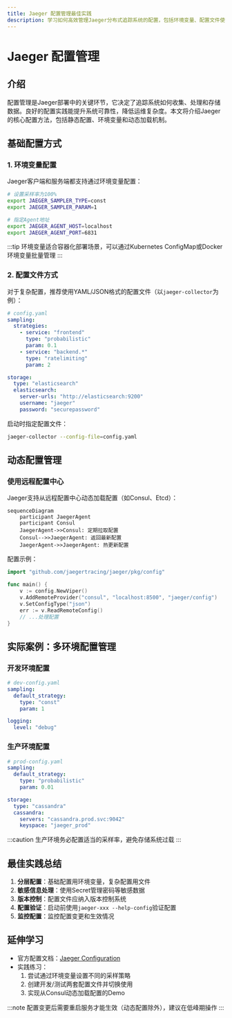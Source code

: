 ```yaml
---
title: Jaeger 配置管理最佳实践
description: 学习如何高效管理Jaeger分布式追踪系统的配置，包括环境变量、配置文件使用和动态加载技巧。
---
```


# Jaeger 配置管理

## 介绍

配置管理是Jaeger部署中的关键环节，它决定了追踪系统如何收集、处理和存储数据。良好的配置实践能提升系统可靠性，降低运维复杂度。本文将介绍Jaeger的核心配置方法，包括静态配置、环境变量和动态加载机制。

## 基础配置方式

### 1. 环境变量配置

Jaeger客户端和服务端都支持通过环境变量配置：

```bash
# 设置采样率为100%
export JAEGER_SAMPLER_TYPE=const
export JAEGER_SAMPLER_PARAM=1

# 指定Agent地址
export JAEGER_AGENT_HOST=localhost
export JAEGER_AGENT_PORT=6831
```

:::tip
环境变量适合容器化部署场景，可以通过Kubernetes ConfigMap或Docker环境变量批量管理
:::

### 2. 配置文件方式

对于复杂配置，推荐使用YAML/JSON格式的配置文件（以`jaeger-collector`为例）：

```yaml
# config.yaml
sampling:
  strategies:
    - service: "frontend"
      type: "probabilistic"
      param: 0.1
    - service: "backend.*"
      type: "ratelimiting"
      param: 2

storage:
  type: "elasticsearch"
  elasticsearch:
    server-urls: "http://elasticsearch:9200"
    username: "jaeger"
    password: "securepassword"
```

启动时指定配置文件：
```bash
jaeger-collector --config-file=config.yaml
```

## 动态配置管理

### 使用远程配置中心

Jaeger支持从远程配置中心动态加载配置（如Consul、Etcd）：

```mermaid
sequenceDiagram
    participant JaegerAgent
    participant Consul
    JaegerAgent->>Consul: 定期拉取配置
    Consul-->>JaegerAgent: 返回最新配置
    JaegerAgent->>JaegerAgent: 热更新配置
```

配置示例：
```go
import "github.com/jaegertracing/jaeger/pkg/config"

func main() {
    v := config.NewViper()
    v.AddRemoteProvider("consul", "localhost:8500", "jaeger/config")
    v.SetConfigType("json")
    err := v.ReadRemoteConfig()
    // ...处理配置
}
```

## 实际案例：多环境配置管理

### 开发环境配置

```yaml
# dev-config.yaml
sampling:
  default_strategy:
    type: "const"
    param: 1

logging:
  level: "debug"
```

### 生产环境配置

```yaml
# prod-config.yaml
sampling:
  default_strategy:
    type: "probabilistic"
    param: 0.01

storage:
  type: "cassandra"
  cassandra:
    servers: "cassandra.prod.svc:9042"
    keyspace: "jaeger_prod"
```

:::caution
生产环境务必配置适当的采样率，避免存储系统过载
:::

## 最佳实践总结

1. **分层配置**：基础配置用环境变量，复杂配置用文件
2. **敏感信息处理**：使用Secret管理密码等敏感数据
3. **版本控制**：配置文件应纳入版本控制系统
4. **配置验证**：启动前使用`jaeger-xxx --help-config`验证配置
5. **监控配置**：监控配置变更和生效情况

## 延伸学习

- 官方配置文档：[Jaeger Configuration](https://www.jaegertracing.io/docs/latest/deployment/)
- 实践练习：
  1. 尝试通过环境变量设置不同的采样策略
  2. 创建开发/测试两套配置文件并切换使用
  3. 实现从Consul动态加载配置的Demo

:::note
配置变更后需要重启服务才能生效（动态配置除外），建议在低峰期操作
:::